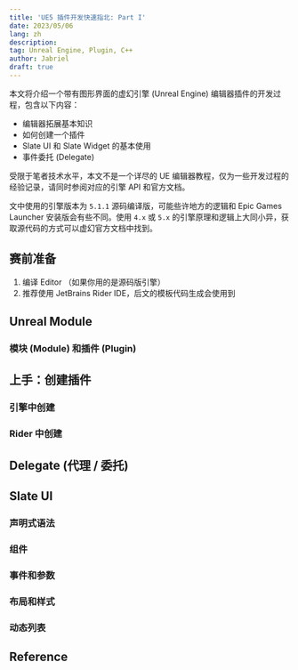 ```yaml
---
title: 'UE5 插件开发快速指北: Part I'
date: 2023/05/06
lang: zh
description:
tag: Unreal Engine, Plugin, C++
author: Jabriel
draft: true
---
```


本文将介绍一个带有图形界面的虚幻引擎 (Unreal Engine) 编辑器插件的开发过程，包含以下内容：

-   编辑器拓展基本知识
-   如何创建一个插件
-   Slate UI 和 Slate Widget 的基本使用
-   事件委托 (Delegate)

受限于笔者技术水平，本文不是一个详尽的 UE 编辑器教程，仅为一些开发过程的经验记录，请同时参阅对应的引擎 API 和官方文档。

文中使用的引擎版本为 `5.1.1` 源码编译版，可能些许地方的逻辑和 Epic Games Launcher 安装版会有些不同。使用 `4.x` 或 `5.x` 的引擎原理和逻辑上大同小异，获取源代码的方式可以虚幻官方文档中找到。

## 赛前准备

1. 编译 Editor （如果你用的是源码版引擎）
2. 推荐使用 JetBrains Rider IDE，后文的模板代码生成会使用到

## Unreal Module

### 模块 (Module) 和插件 (Plugin)

## 上手：创建插件

### 引擎中创建

### Rider 中创建

## Delegate (代理 / 委托)

## Slate UI

### 声明式语法

### 组件

### 事件和参数

### 布局和样式

### 动态列表

## Reference
